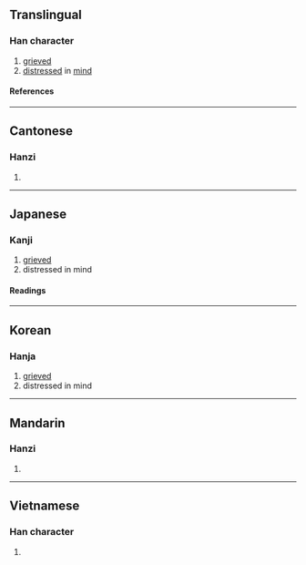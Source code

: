 {{character info/new}}
==Translingual==

===Han character===
{{Han char|rn=61|rad=心|as=02|sn=5|four=97020|canj=PSH,XPSH|ids=⿰忄刀}}

# [[grieved]]
# [[distress]]ed in [[mind]]

====References====
{{Han ref|kx=0375.080|dkj=10305|dj=0702.050|hdz=42268.080|uh=5FC9}}

----

==Cantonese==

===Hanzi===
{{yue-hanzi|jyut=[[dou1]], [[tou1]]|y=dou1, tou1}}

# {{rfdef|yue|sort=心02}}

----

==Japanese==

===Kanji===
{{ja-kanji|grade=|rs=心02}}

# [[grieved]]
# distressed in mind

====Readings====
{{ja-readings
|on=とう
|kun=うれえる
}}

----

==Korean==

===Hanja===
{{ko-hanja|도}}

# [[grieved]]
# distressed in mind

----

==Mandarin==

===Hanzi===
{{cmn-hanzi|pin=[[dāo]] ([[dao1]])|wg=tao<sup>1</sup>}}

# {{rfdef|cmn|sort=心02}}

----

==Vietnamese==

===Han character===
{{vi-readings|rs=心02|reading=đau}}

# {{rfdef|vi|sort=心02}}